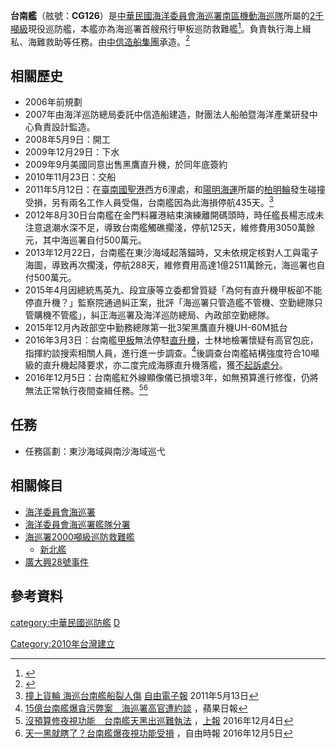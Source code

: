 {{軍艦模板
|名稱= 台南艦（CG126） [[File:Republic_of_China_Coast_Guard_Logo.svg|25px]]
|圖片= [[File:台南艦（2000噸級）_02.jpg|300px]]
|照片說明=
|圖片2= 
|照片說明2= 
|艦種= 
|艦名= [[台南市|台南市]]
|擁有國={{ROC}}
|艦級= [[海巡署2000噸級巡防救難艦|海巡署2000噸級巡防救難艦]]
|代號= 
|前型= 
|次型= 
|同型= [[新北艦|新北艦]]（CG127）
|數量= 
|製造= 
|下訂= 2007年11月6日決標,<br />2007年11月22日簽約
|造價= 
|動工= 2008年5月9日
|下水= 2009年12月29日下水,<br />2010年10月14日公試
|服役= 2010年11月23日交船,<br />2011年1月26日成軍
|退役= 
|結局= 
|除籍= 
|狀態= 現役
|綽號= 
|榮譽= 
|排水= 2,105噸
|標準= 
|空載= 
|滿載= 
|長度= 98.5公尺
|闊度= 
|型寬= 13.2公尺
|型深= 
|吃水= 6.5公尺
|燃料= 柴油
|鍋爐= 
|引擎= 
|出力= 7400KW×2<ref>[http://www.cga.gov.tw/GipOpen/wSite/ct?xItem=54209&ctNode=2317&mp=9997 海巡裝備 台南艦（2000噸級）] {{Wayback|url=http://www.cga.gov.tw/GipOpen/wSite/ct?xItem=54209&ctNode=2317&mp=9997 |date=20190414012558 }}，海洋委員會海巡防署艦隊分署</ref>
|極速= 24節
|續航= 7500海哩
|發電機= 
|電力輸出= 
|乘員= 68人
|飛行= 直升機起降平臺1座
|艦載機= 
|裝備= [[波佛斯40公釐高射砲|波佛斯40公釐 L/70 快炮]]1門<br />[[T-75_20毫米機砲|T-75 20毫米機砲]]1座,<br /> [[白朗寧M2重機槍|白朗寧M2重機槍]]槍座2座,<br />
|裝甲= 
|射控裝置= 
|偵搜設備= 
|電子設備= 
|電戰系統= 
|其它= 噴水槍4支（射程80公尺）,<br />10噸級直升機停機坪,<br />警備救難艇2艘,<br />救生艇2艘,<br />救生吊籃
}}

'''台南艦'''（舷號：'''CG126'''）是[[中華民國|中華民國]][[海洋委員會海巡署|海洋委員會海巡署]][[南部地區機動海巡隊|南區機動海巡隊]]所屬的[[海巡署2000噸級巡防救難艦|2千噸級]]現役巡防艦，本艦亦為海巡署首艘飛行甲板巡防救難艦<ref>{{Cite web |url=http://www.cga.gov.tw/GipOpen/wSite/public/Attachment/f1346120111824.pdf |title=2012海巡報告書 海巡建設 |accessdate=2013-05-26 |archive-date=2013-06-10 |archive-url=https://web.archive.org/web/20130610022210/http://www.cga.gov.tw/GipOpen/wSite/public/Attachment/f1346120111824.pdf |dead-url=no }}</ref>。負責執行海上緝私、海難救助等任務。由[[中信造船集團|中信造船集團]]承造。<ref>{{Cite web |url=http://www.cga.gov.tw/GipOpen/wSite/public/Attachment/f1296009122371.doc |title=行政院海岸巡防署-台南艦諸元 |accessdate=2013-05-25 |archive-date=2013-06-10 |archive-url=https://web.archive.org/web/20130610022141/http://www.cga.gov.tw/GipOpen/wSite/public/Attachment/f1296009122371.doc |dead-url=no }}</ref>

==相關歷史==
*2006年前規劃
*2007年由海洋巡防總局委託中信造船建造，財團法人船舶暨海洋產業研發中心負責設計監造。
*2008年5月9日：開工
*2009年12月29日：下水
*2009年9月美國同意出售黑鷹直升機，於同年底簽約
*2010年11月23日：交船
*2011年5月12日：在[[臺南|臺南]][[國聖港|國聖港]]西方6浬處，和[[陽明海運|陽明海運]]所屬的[[柏明輪|柏明輪]]發生碰撞受損，另有兩名工作人員受傷，台南艦因為此海損停航435天。<ref>[http://www.libertytimes.com.tw/2011/new/may/13/today-south36.htm 撞上貨輪 海巡台南艦船裂人傷]{{dead link|date=2017年12月 |bot=InternetArchiveBot |fix-attempted=yes }} [[自由電子報|自由電子報]] 2011年5月13日</ref>
*2012年8月30日台南艦在金門料羅港結束演練離開碼頭時，時任艦長楊志成未注意退潮水深不足，導致台南艦觸礁擱淺，停航125天，維修費用3050萬餘元，其中海巡署自付500萬元。
*2013年12月22日，台南艦在東沙海域起落錨時，又未依規定核對人工與電子海圖，導致再次擱淺，停航288天，維修費用高達1億2511萬餘元，海巡署也自付500萬元。
*2015年4月因總統馬英九、段宜康等立委都曾質疑「為何有直升機甲板卻不能停直升機？」監察院通過糾正案，批評「海巡署只管造艦不管機、空勤總隊只管購機不管艦」，糾正海巡署及海洋巡防總局、內政部空勤總隊。
*2015年12月內政部空中勤務總隊第一批3架黑鷹直升機UH-60M抵台
*2016年3月3日：台南艦[[甲板|甲板]]無法停駐[[直升機|直升機]]，士林地檢署懷疑有高官包庇，指揮約談搜索相關人員，進行進一步調查。<ref>[http://www.appledaily.com.tw/realtimenews/article/local/20160303/807808/ 15億台南艦爆貪污弊案　海巡署高官遭約談] {{Wayback|url=http://www.appledaily.com.tw/realtimenews/article/local/20160303/807808/ |date=20170629135000 }}，蘋果日報</ref>後調查台南艦結構強度符合10噸級的直升機起降要求，亦二度完成海豚直升機落艦，獲[[不起訴處分|不起訴處分]]。
*2016年12月5日：台南艦紅外線顯像儀已損壞3年，如無預算進行修復，仍將無法正常執行夜間查緝任務。<ref>[http://www.upmedia.mg/news_info.php?SerialNo=8401 沒預算修夜視功能　台南艦天黑出巡難執法] {{Wayback|url=http://www.upmedia.mg/news_info.php?SerialNo=8401 |date=20181206184825 }}，[[上報|上報]] 2016年12月4日</ref><ref>[http://news.ltn.com.tw/news/politics/breakingnews/1907327 天一黑就瞎了？台南艦爆夜視功能受損] {{Wayback|url=http://news.ltn.com.tw/news/politics/breakingnews/1907327 |date=20181205205958 }}，自由時報 2016年12月5日</ref>

==任務==
*任務區劃：東沙海域與南沙海域巡弋

==相關條目==
 {{commons cat|CG-126 Tainan (Ship, 2011)}}
* [[海洋委員會海巡署|海洋委員會海巡署]]
* [[海洋委員會海巡署艦隊分署|海洋委員會海巡署艦隊分署]]
* [[海巡署2000噸級巡防救難艦|海巡署2000噸級巡防救難艦]]
** [[新北艦|新北艦]]
* [[廣大興28號事件|廣大興28號事件]]

==參考資料==
{{Reflist}}

{{Portal bar|台灣|航海}}

[[category:中華民國巡防艦|category:中華民國巡防艦]]
[[category:海洋委員會海巡署|D]]
[[Category:2010年台灣建立|Category:2010年台灣建立]]